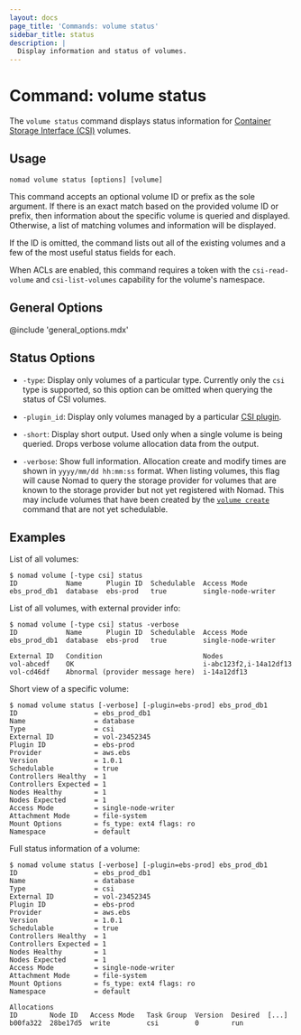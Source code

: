 ```yaml
---
layout: docs
page_title: 'Commands: volume status'
sidebar_title: status
description: |
  Display information and status of volumes.
---
```


# Command: volume status

The `volume status` command displays status information for [Container
Storage Interface (CSI)][csi] volumes.

## Usage

```plaintext
nomad volume status [options] [volume]
```

This command accepts an optional volume ID or prefix as the sole argument. If there
is an exact match based on the provided volume ID or prefix, then information about
the specific volume is queried and displayed. Otherwise, a list of matching volumes
and information will be displayed.

If the ID is omitted, the command lists out all of the existing volumes and a few
of the most useful status fields for each.

When ACLs are enabled, this command requires a token with the
`csi-read-volume` and `csi-list-volumes` capability for the volume's
namespace.

## General Options

@include 'general_options.mdx'

## Status Options

- `-type`: Display only volumes of a particular type. Currently only
  the `csi` type is supported, so this option can be omitted when
  querying the status of CSI volumes.

- `-plugin_id`: Display only volumes managed by a particular [CSI
  plugin][csi_plugin].

- `-short`: Display short output. Used only when a single volume is
  being queried. Drops verbose volume allocation data from the
  output.

- `-verbose`: Show full information. Allocation create and modify times are
  shown in `yyyy/mm/dd hh:mm:ss` format. When listing volumes, this flag will
  cause Nomad to query the storage provider for volumes that are known to the
  storage provider but not yet registered with Nomad. This may include volumes
  that have been created by the [`volume create`] command that are not yet
  schedulable.

## Examples

List of all volumes:

```shell-session
$ nomad volume [-type csi] status
ID            Name      Plugin ID  Schedulable  Access Mode
ebs_prod_db1  database  ebs-prod   true         single-node-writer
```

List of all volumes, with external provider info:

```shell-session
$ nomad volume [-type csi] status -verbose
ID            Name      Plugin ID  Schedulable  Access Mode
ebs_prod_db1  database  ebs-prod   true         single-node-writer

External ID   Condition                         Nodes
vol-abcedf    OK                                i-abc123f2,i-14a12df13
vol-cd46df    Abnormal (provider message here)  i-14a12df13
```

Short view of a specific volume:

```shell-session
$ nomad volume status [-verbose] [-plugin=ebs-prod] ebs_prod_db1
ID                   = ebs_prod_db1
Name                 = database
Type                 = csi
External ID          = vol-23452345
Plugin ID            = ebs-prod
Provider             = aws.ebs
Version              = 1.0.1
Schedulable          = true
Controllers Healthy  = 1
Controllers Expected = 1
Nodes Healthy        = 1
Nodes Expected       = 1
Access Mode          = single-node-writer
Attachment Mode      = file-system
Mount Options        = fs_type: ext4 flags: ro
Namespace            = default
```

Full status information of a volume:

```shell-session
$ nomad volume status [-verbose] [-plugin=ebs-prod] ebs_prod_db1
ID                   = ebs_prod_db1
Name                 = database
Type                 = csi
External ID          = vol-23452345
Plugin ID            = ebs-prod
Provider             = aws.ebs
Version              = 1.0.1
Schedulable          = true
Controllers Healthy  = 1
Controllers Expected = 1
Nodes Healthy        = 1
Nodes Expected       = 1
Access Mode          = single-node-writer
Attachment Mode      = file-system
Mount Options        = fs_type: ext4 flags: ro
Namespace            = default

Allocations
ID        Node ID   Access Mode   Task Group  Version  Desired  [...]
b00fa322  28be17d5  write         csi         0        run
```

[csi]: https://github.com/container-storage-interface/spec
[csi_plugin]: /docs/job-specification/csi_plugin
[`volume create`]: /docs/commands/volume/create

